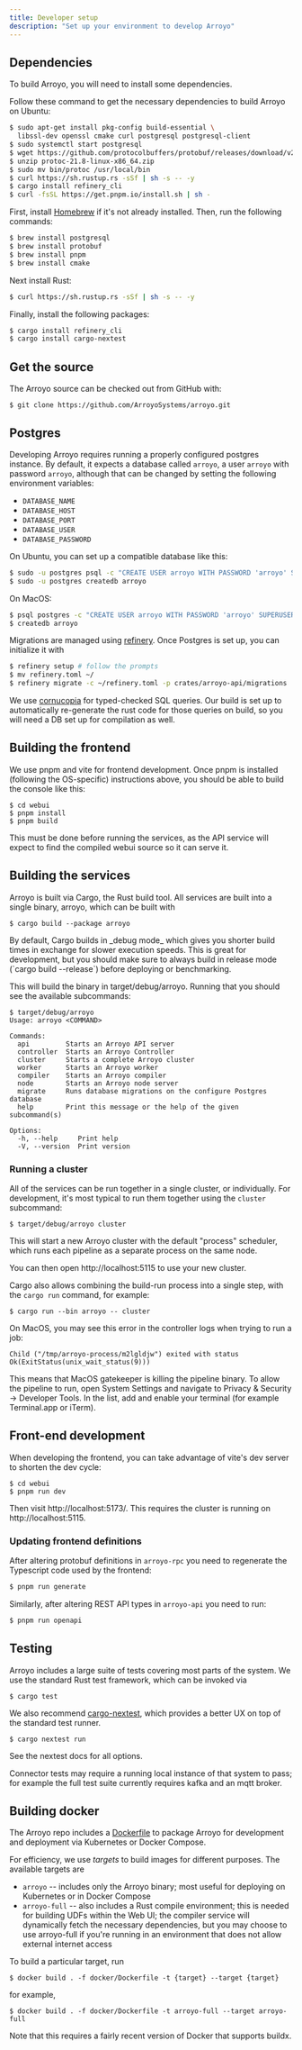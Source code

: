 ```yaml
---
title: Developer setup
description: "Set up your environment to develop Arroyo"
---
```


## Dependencies

To build Arroyo, you will need to install some dependencies.

<Card>
<Tabs>

<Tab title="Ubuntu">

Follow these command to get the necessary dependencies to build Arroyo on Ubuntu:

```bash
$ sudo apt-get install pkg-config build-essential \
  libssl-dev openssl cmake curl postgresql postgresql-client
$ sudo systemctl start postgresql
$ wget https://github.com/protocolbuffers/protobuf/releases/download/v21.8/protoc-21.8-linux-x86_64.zip
$ unzip protoc-21.8-linux-x86_64.zip
$ sudo mv bin/protoc /usr/local/bin
$ curl https://sh.rustup.rs -sSf | sh -s -- -y
$ cargo install refinery_cli
$ curl -fsSL https://get.pnpm.io/install.sh | sh -
```
</Tab>

<Tab title="MacOS">

First, install [Homebrew](https://brew.sh/) if it's not already installed. Then,
run the following commands:

```bash
$ brew install postgresql
$ brew install protobuf
$ brew install pnpm
$ brew install cmake
```

Next install Rust:

```bash
$ curl https://sh.rustup.rs -sSf | sh -s -- -y
```

Finally, install the following packages:

```bash
$ cargo install refinery_cli
$ cargo install cargo-nextest
```
</Tab>
</Tabs>
</Card>

## Get the source

The Arroyo source can be checked out from GitHub with:

```
$ git clone https://github.com/ArroyoSystems/arroyo.git
```

## Postgres

Developing Arroyo requires running a properly configured postgres instance. By default,
it expects a database called `arroyo`, a user `arroyo` with password `arroyo`, although that
can be changed by setting the following environment variables:

* `DATABASE_NAME`
* `DATABASE_HOST`
* `DATABASE_PORT`
* `DATABASE_USER`
* `DATABASE_PASSWORD`

On Ubuntu, you can set up a compatible database like this:

```bash
$ sudo -u postgres psql -c "CREATE USER arroyo WITH PASSWORD 'arroyo' SUPERUSER;"
$ sudo -u postgres createdb arroyo
```

On MacOS:

```bash
$ psql postgres -c "CREATE USER arroyo WITH PASSWORD 'arroyo' SUPERUSER;"
$ createdb arroyo
```


Migrations are managed using [refinery](https://github.com/rust-db/refinery). Once Postgres is
set up, you can initialize it with

```bash
$ refinery setup # follow the prompts
$ mv refinery.toml ~/
$ refinery migrate -c ~/refinery.toml -p crates/arroyo-api/migrations
```

We use [cornucopia](https://github.com/cornucopia-rs/cornucopia) for typed-checked SQL queries. Our build is set up
to automatically re-generate the rust code for those queries on build, so you will need a DB set up for compilation
as well.

## Building the frontend

We use pnpm and vite for frontend development. Once pnpm is installed (following the OS-specific) instructions
above, you should be able to build the console like this:

```
$ cd webui
$ pnpm install
$ pnpm build
```

This must be done before running the services, as the API service will expect to find the compiled webui source
so it can serve it.

## Building the services

Arroyo is built via Cargo, the Rust build tool. All services are built into a single binary, arroyo, which
can be built with

```
$ cargo build --package arroyo
```

<Tip>
By default, Cargo builds in _debug mode_ which gives you shorter build times in exchange for slower execution
speeds. This is great for development, but you should make sure to always build in release mode (`cargo build --release`)
before deploying or benchmarking.
</Tip>

This will build the binary in target/debug/arroyo. Running that you should see the available subcommands:

```
$ target/debug/arroyo
Usage: arroyo <COMMAND>

Commands:
  api         Starts an Arroyo API server
  controller  Starts an Arroyo Controller
  cluster     Starts a complete Arroyo cluster
  worker      Starts an Arroyo worker
  compiler    Starts an Arroyo compiler
  node        Starts an Arroyo node server
  migrate     Runs database migrations on the configure Postgres database
  help        Print this message or the help of the given subcommand(s)

Options:
  -h, --help     Print help
  -V, --version  Print version
```

### Running a cluster

All of the services can be run together in a single cluster, or individually. For development,
it's most typical to run them together using the `cluster` subcommand:

```
$ target/debug/arroyo cluster
```

This will start a new Arroyo cluster with the default "process" scheduler, which runs each pipeline
as a separate process on the same node.

You can then open http://localhost:5115 to use your new cluster.

Cargo also allows combining the build-run process into a single step, with the `cargo run` command, for example:

```
$ cargo run --bin arroyo -- cluster
```

<Tip>
  On MacOS, you may see this error in the controller logs when trying to run a job:

  ```
  Child ("/tmp/arroyo-process/m2lgldjw") exited with status Ok(ExitStatus(unix_wait_status(9)))
  ```

  This means that MacOS gatekeeper is killing the pipeline binary. To allow the pipeline to run,
  open System Settings and navigate to Privacy & Security -> Developer Tools. In the list, add and
  enable your terminal (for example Terminal.app or iTerm).
</Tip>

## Front-end development

When developing the frontend, you can take advantage of vite's dev server to shorten the dev cycle:

```
$ cd webui
$ pnpm run dev
```

Then visit http://localhost:5173/. This requires the cluster is running on http://localhost:5115.

### Updating frontend definitions

After altering protobuf definitions in `arroyo-rpc` you need to regenerate the Typescript code used by the frontend:

```bash
$ pnpm run generate
```

Similarly, after altering REST API types in `arroyo-api` you need to run:

```bash
$ pnpm run openapi
```

## Testing

Arroyo includes a large suite of tests covering most parts of the system. We use the standard Rust test framework,
which can be invoked via

```
$ cargo test
```

We also recommend [cargo-nextest](https://nexte.st/), which provides a better UX on top of the standard test runner.

```
$ cargo nextest run
```

See the nextest docs for all options.

Connector tests may require a running local instance of that system to pass; for example the full test suite currently
requires kafka and an mqtt broker.

## Building docker

The Arroyo repo includes a
[Dockerfile](https://github.com/ArroyoSystems/arroyo/blob/master/docker/Dockerfile)
to package Arroyo for development and deployment via Kubernetes or Docker
Compose.

For efficiency, we use _targets_ to build images for different purposes. The available targets are

* `arroyo` -- includes only the Arroyo binary; most useful for deploying on Kubernetes or in Docker Compose
* `arroyo-full` -- also includes a Rust compile environment; this is needed for building UDFs within the Web UI; the
  compiler service will dynamically fetch the necessary dependencies, but you may choose to use arroyo-full if you're
  running in an environment that does not allow external internet access

To build a particular target, run

```
$ docker build . -f docker/Dockerfile -t {target} --target {target}
```

for example,

```
$ docker build . -f docker/Dockerfile -t arroyo-full --target arroyo-full
```

Note that this requires a fairly recent version of Docker that supports buildx.
